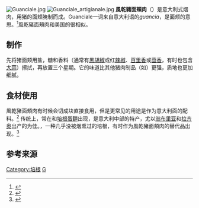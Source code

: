 {{noteTA
|1=zh-hans:烟肉;zh-hk:煙肉;zh-tw:培根;
|2=zh:培根蛋麵; zh-hans:培根蛋酱意大利面; zh-hk:卡邦拿意粉; zh-tw:培根蛋麵;
|3=zh-cn:意大利; zh-tw:義大利; zh-hk:意大利;
|4=zh-hans:意大利面;zh-tw:義大利麵;zh-hk:意大利粉;
|5=zh-hans:意式;zh-tw:義式;zh-hk:意式;
|6=zh-hans:黄油;zh-hk:牛油;zh-tw:奶油;
|7=zh-cn:奶油; zh-tw:鮮奶油; zh-hk:忌廉;
|8=zh-cn:面颊; zh-tw:面頰; zh-hk:面頰;
}}
[[File:Guanciale.jpg|thumb]]
[[File:Guanciale_artigianale.jpg|thumb]]
'''風乾豬面頰肉'''（{{lang-it|'''Guanciale'''}}）是意大利式烟肉，用猪的面颊腌制而成。Guanciale一词来自意大利语的''guancia''，是面颊的意思。<ref>{{cite news|title=Italy’s ultimate answer to bacon: Guanciale|url=http://www.salon.com/2010/11/10/guanciale_bucatini_all_amatriciana_ext2010/|accessdate=11 November 2013|work=Salon|date=November 10, 2010}}</ref>風乾豬面頰肉和美国的{{link-en|面頰臘肉|Pork jowl}}很相似。

==制作==
先将猪面颊用盐，糖和香料（通常有[[黑胡椒|黑胡椒]]或红[[辣椒|辣椒]]、[[百里香|百里香]]或[[茴香|茴香]]，有时也包含[[大蒜|大蒜]]）擦拭，再放置三个星期。它的味道比其他猪肉制品（如{{link-en|意大利烟肉|Pancetta}}）更强，质地也更加细腻。

==食材使用==
風乾豬面頰肉有时候会切成块直接食用，但是更常见的用途是作为意大利面的配料。<ref>{{citation|author1=Michael Ruhlman|author2=Brian Polcyn|title=Salumi: The Craft of Italian Dry Curing|date=27 August 2012|publisher=W. W. Norton & Company|isbn=978-0-393-06859-7|pages=87–89}}</ref> 传统上，常在{{link-en|酸辣番茄烟肉面|Amatriciana sauce}}和[[培根蛋麵|培根蛋麵]]出现，是意大利中部的特产，尤以[[翁布里亚|翁布里亚]]和[[拉齐奥|拉齐奥]]出产的为佳。{{link-en|意大利烟肉|Pancetta}}，一种几乎没被烟熏过的培根，有时作为風乾豬面頰肉的替代品出现。<ref>{{citation |url=http://www.mercurynews.com/food-wine-headlines/ci_17593693 |title=The New Bacon: Pancetta, Guanciale and More |work=San Jose Mercury News |date= 2011-03-15 }}</ref>

==参考来源==

{{Reflist}}

[[Category:培根|Category:培根]]
[[Category:意大利食品|G]]